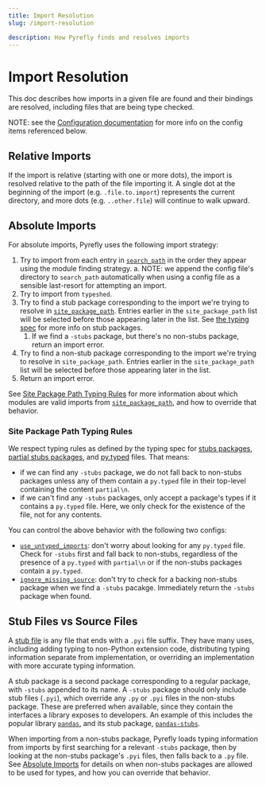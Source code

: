 ```yaml
---
title: Import Resolution
slug: /import-resolution

description: How Pyrefly finds and resolves imports
---
```


# Import Resolution

This doc describes how imports in a given file are found and their bindings are
resolved, including files that are being type checked.

NOTE: see the [Configuration documentation](./configuration.mdx) for more info on
the config items referenced below.

## Relative Imports

If the import is relative (starting with one or more dots), the import is
resolved relative to the path of the file importing it. A single dot at the
beginning of the import (e.g. `.file.to.import`) represents the current
directory, and more dots (e.g. `..other.file`) will continue to walk upward.

## Absolute Imports

For absolute imports, Pyrefly uses the following import strategy:

1. Try to import from each entry in [`search_path`](./configuration.mdx#search_path) in the order they appear
   using the module finding strategy. a. NOTE: we append the config file's
   directory to `search_path` automatically when using a config file as a
   sensible last-resort for attempting an import.
2. Try to import from `typeshed`.
3. Try to find a stub package corresponding to the import we're trying to resolve in
   [`site_package_path`](./configuration.mdx#site_package_path).
   Entries earlier in the `site_package_path` list will be selected before those appearing later in the list.
   See [the typing spec](https://typing.python.org/en/latest/spec/distributing.html#stub-only-packages) for
   more info on stub packages.
    1. If we find a `-stubs` package, but there's no non-stubs package, return an import error.
4. Try to find a non-stub package corresponding to the import we're trying to resolve in `site_package_path`.
   Entries earlier in the `site_package_path` list will be selected before those appearing later in the list.
5. Return an import error.

See [Site Package Path Typing Rules](#site-package-path-typing-rules) for more information about which
modules are valid imports from [`site_package_path`](./configuration.mdx#site_package_path), and
how to override that behavior.

### Site Package Path Typing Rules

We respect typing rules as defined by the typing spec for
[stubs packages](https://typing.python.org/en/latest/spec/distributing.html#stub-only-packages),
[partial stubs packages](https://typing.python.org/en/latest/spec/distributing.html#partial-stub-packages),
and [py.typed](https://typing.python.org/en/latest/spec/distributing.html#packaging-type-information) files.
That means:
- if we can find any `-stubs` package, we do not fall back to non-stubs packages unless any of them contain a
  `py.typed` file in their top-level containing the content `partial\n`.
- if we can't find any `-stubs` packages, only accept a package's types if it contains a `py.typed` file. Here,
  we only check for the existence of the file, not for any contents.

You can control the above behavior with the following two configs:
- [`use_untyped_imports`](./configuration.mdx#use_untyped_imports): don't worry about looking for any `py.typed`
  file. Check for `-stubs` first and fall back to non-stubs, regardless of the presence of a `py.typed` with
  `partial\n` or if the non-stubs packages contain a `py.typed`.
- [`ignore_missing_source`](./configuration.mdx#ignore_missing_source): don't try to check for a backing non-stubs
  package when we find a `-stubs` pacakge. Immediately return the `-stubs` package when found.

## Stub Files vs Source Files

A
[stub file](https://typing.python.org/en/latest/spec/distributing.html#stub-files)
is any file that ends with a `.pyi` file suffix. They have many uses, including
adding typing to non-Python extension code, distributing typing information
separate from implementation, or overriding an implementation with more accurate
typing information.

A stub package is a second package corresponding to a regular package, with `-stubs`
appended to its name. A `-stubs` package should only include stub files (`.pyi`),
which override any `.py` or `.pyi` files in the non-stubs package. These are preferred
when available, since they contain the interfaces a library exposes to developers. An
example of this includes the popular library [`pandas`](https://github.com/pandas-dev/pandas),
and its stub package, [`pandas-stubs`](https://github.com/pandas-dev/pandas-stubs).

When importing from a non-stubs package, Pyrefly loads typing information from
imports by first searching for a relevant `-stubs` package, then by looking at
the non-stubs package's `.pyi` files, then falls back to a `.py` file. See
[Absolute Imports](#absolute-imports) for details on when non-stubs packages
are allowed to be used for types, and how you can override that behavior.
